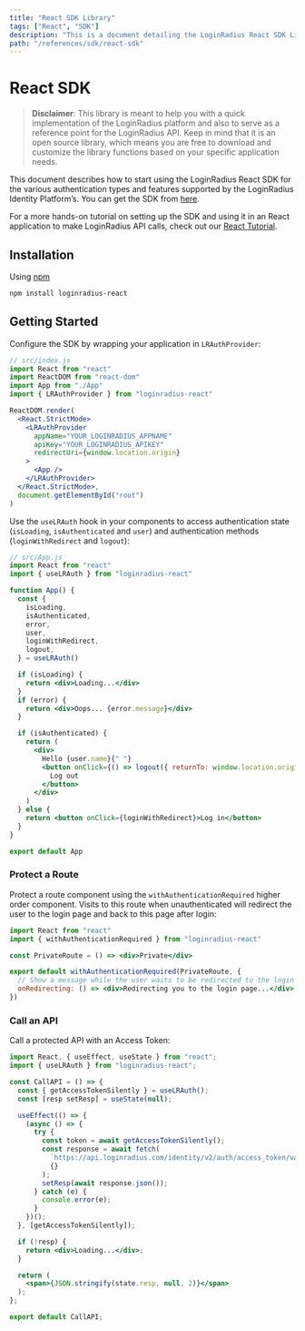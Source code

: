 ```yaml
---
title: "React SDK Library"
tags: ["React", "SDK"]
description: "This is a document detailing the LoginRadius React SDK Library."
path: "/references/sdk/react-sdk"
---
```


# React SDK

> **Disclaimer**: This library is meant to help you with a quick implementation of the LoginRadius platform and also to serve as a reference point for the LoginRadius API. Keep in mind that it is an open source library, which means you are free to download and customize the library functions based on your specific application needs.

This document describes how to start using the LoginRadius React SDK for the various authentication types and features supported by the LoginRadius Identity Platform’s. You can get the SDK from <a href="https://github.com/LoginRadius/loginradius-react" target="_blank">here</a>.

For a more hands-on tutorial on setting up the SDK and using it in an React application to make LoginRadius API calls, check out our <a href="https://www.loginradius.com/docs/developer/tutorial/react" target="_blank">React Tutorial</a>.

## Installation

Using [npm](https://npmjs.org/)

```bash
npm install loginradius-react
```

## Getting Started

Configure the SDK by wrapping your application in `LRAuthProvider`:

```jsx
// src/index.js
import React from "react"
import ReactDOM from "react-dom"
import App from "./App"
import { LRAuthProvider } from "loginradius-react"

ReactDOM.render(
  <React.StrictMode>
    <LRAuthProvider
      appName="YOUR_LOGINRADIUS_APPNAME"
      apiKey="YOUR_LOGINRADIUS_APIKEY"
      redirectUri={window.location.origin}
    >
      <App />
    </LRAuthProvider>
  </React.StrictMode>,
  document.getElementById("root")
)
```

Use the `useLRAuth` hook in your components to access authentication state (`isLoading`, `isAuthenticated` and `user`) and authentication methods (`loginWithRedirect` and `logout`):

```jsx
// src/App.js
import React from "react"
import { useLRAuth } from "loginradius-react"

function App() {
  const {
    isLoading,
    isAuthenticated,
    error,
    user,
    loginWithRedirect,
    logout,
  } = useLRAuth()

  if (isLoading) {
    return <div>Loading...</div>
  }
  if (error) {
    return <div>Oops... {error.message}</div>
  }

  if (isAuthenticated) {
    return (
      <div>
        Hello {user.name}{" "}
        <button onClick={() => logout({ returnTo: window.location.origin })}>
          Log out
        </button>
      </div>
    )
  } else {
    return <button onClick={loginWithRedirect}>Log in</button>
  }
}

export default App
```

### Protect a Route

Protect a route component using the `withAuthenticationRequired` higher order component. Visits to this route when unauthenticated will redirect the user to the login page and back to this page after login:

```jsx
import React from "react"
import { withAuthenticationRequired } from "loginradius-react"

const PrivateRoute = () => <div>Private</div>

export default withAuthenticationRequired(PrivateRoute, {
  // Show a message while the user waits to be redirected to the login page.
  onRedirecting: () => <div>Redirecting you to the login page...</div>,
})
```

### Call an API

Call a protected API with an Access Token:

```jsx
import React, { useEffect, useState } from "react";
import { useLRAuth } from "loginradius-react";

const CallAPI = () => {
  const { getAccessTokenSilently } = useLRAuth();
  const [resp setResp] = useState(null);

  useEffect(() => {
    (async () => {
      try {
        const token = await getAccessTokenSilently();
        const response = await fetch(
          `https://api.loginradius.com/identity/v2/auth/access_token/validate?access_token=${token}&apiKey=${process.env.REACT_APP_API_KEY}`,
          {}
        );
        setResp(await response.json());
      } catch (e) {
        console.error(e);
      }
    })();
  }, [getAccessTokenSilently]);

  if (!resp) {
    return <div>Loading...</div>;
  }

  return (
    <span>{JSON.stringify(state.resp, null, 2)}</span>
  );
};

export default CallAPI;
```
